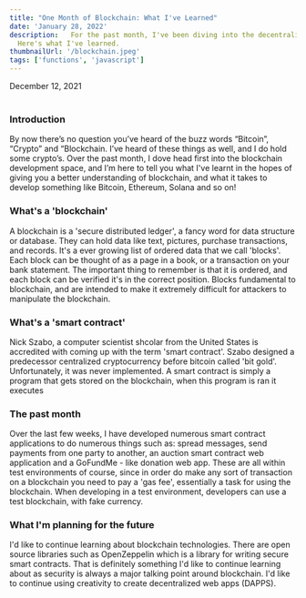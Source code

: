 ```yaml
---
title: "One Month of Blockchain: What I've Learned"
date: 'January 28, 2022'
description:   For the past month, I've been diving into the decentralized world of blockchain technologies. 
  Here's what I've learned.
thumbnailUrl: '/blockchain.jpeg'
tags: ['functions', 'javascript']
---
```


<div>December 12, 2021</div>

<br/>

### Introduction
By now there’s no question you’ve heard of the buzz words “Bitcoin”, “Crypto” and “Blockchain. 
I’ve heard of these things as well, and I do hold some crypto’s. Over the past month,
 I dove head first into the blockchain development space, and I’m here to tell you what 
 I've learnt in the hopes of giving you a better understanding of blockchain, and what it
  takes to develop something like Bitcoin, Ethereum, Solana and so on!

### What's a 'blockchain'
A blockchain is a 'secure distributed ledger', a fancy word for data structure or database. They can hold data like text, pictures, purchase transactions, and records. It's a ever growing list of
ordered data that we call 'blocks'. Each block can be thought of as a page in a book, or a transaction on your bank statement. The important thing to remember
is that it is ordered, and each block can be verified it's in the correct position.
Blocks fundamental to blockchain, and are intended to make it extremely difficult for attackers to manipulate the blockchain.

### What's a 'smart contract'
Nick Szabo, a computer scientist shcolar from the United States is accredited with coming up with the term 'smart contract'. Szabo designed
a predecessor centralized cryptocurrency before bitcoin called 'bit gold'. Unfortunately, it was never implemented. 
A smart contract is simply a program that gets stored on the blockchain, when this program is ran it executes

### The past month
Over the last few weeks, I have developed numerous smart contract applications to do numerous things such as: spread messages,
send payments from one party to another, an auction smart contract web application and a GoFundMe - like donation web app. These are all within test environments of course,
since in order do make any sort of transaction on a blockchain you need to pay a 'gas fee', essentially a task for using the blockchain. When developing in a test 
environment, developers can use a test blockchain, with fake currency.

### What I'm planning for the future
I'd like to continue learning about blockchain technologies. There are open source libraries such as OpenZeppelin which is a library for writing
secure smart contracts. That is definitely something I'd like to continue learning about as security is always a major talking point around
blockchain. I'd like to continue using creativity to create decentralized web apps (DAPPS).